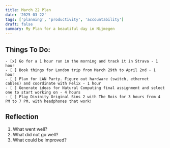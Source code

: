 ```yaml
---
title: March 22 Plan 
date: '2025-03-22'
tags: ['planning', 'productivity', 'accountability']
draft: false
summary: My Plan for a beautiful day in Nijmegen 
---
```


## Things To Do:

```
- [x] Go for a 1 hour run in the morning and track it in Strava - 1 hour
- [ ] Book things for London trip from March 29th to April 2nd - 1 hour
- [ ] Plan for LAN Party. Figure out hardware (switch, ethernet cables) and coordinate with Felix - 1 hour
- [ ] Generate ideas for Natural Computing final assignment and select one to start working on - 4 hours
- [ ] Play Divinity Original Sins 2 with The Bois for 3 hours from 4 PM to 7 PM, with headphones that work!
```

## Reflection 
1. What went well?
2. What did not go well?
3. What could be improved?
